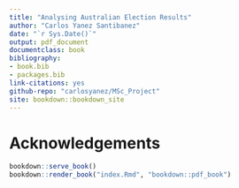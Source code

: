 ```yaml
--- 
title: "Analysing Australian Election Results"
author: "Carlos Yanez Santibanez"
date: "`r Sys.Date()`"
output: pdf_document
documentclass: book
bibliography:
- book.bib
- packages.bib
link-citations: yes
github-repo: "carlosyanez/MSc_Project"
site: bookdown::bookdown_site
---
```


# Acknowledgements



```r
bookdown::serve_book()
bookdown::render_book("index.Rmd", "bookdown::pdf_book")

```


